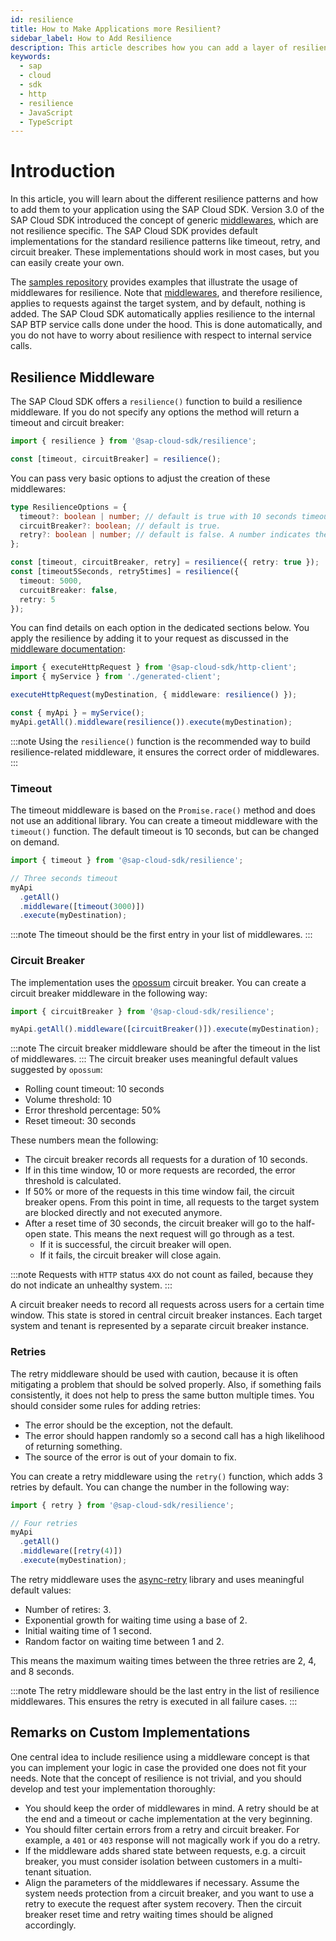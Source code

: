 ```yaml
---
id: resilience
title: How to Make Applications more Resilient?
sidebar_label: How to Add Resilience
description: This article describes how you can add a layer of resilience to applications
keywords:
  - sap
  - cloud
  - sdk
  - http
  - resilience
  - JavaScript
  - TypeScript
---
```


# Introduction

In this article, you will learn about the different resilience patterns and how to add them to your application using the SAP Cloud SDK.
Version 3.0 of the SAP Cloud SDK introduced the concept of generic [middlewares](../features/middleware), which are not resilience specific.
The SAP Cloud SDK provides default implementations for the standard resilience patterns like timeout, retry, and circuit breaker.
These implementations should work in most cases, but you can easily create your own.

The [samples repository](https://github.com/SAP-samples/cloud-sdk-js/tree/main/samples/resilience-examples) provides examples that illustrate the usage of middlewares for resilience.
Note that [middlewares](../features/middleware), and therefore resilience, applies to requests against the target system, and by default, nothing is added.
The SAP Cloud SDK automatically applies resilience to the internal SAP BTP service calls done under the hood.
This is done automatically, and you do not have to worry about resilience with respect to internal service calls.

## Resilience Middleware

The SAP Cloud SDK offers a `resilience()` function to build a resilience middleware.
If you do not specify any options the method will return a timeout and circuit breaker:

```ts
import { resilience } from '@sap-cloud-sdk/resilience';

const [timeout, circuitBreaker] = resilience();
```

You can pass very basic options to adjust the creation of these middlewares:

```ts
type ResilienceOptions = {
  timeout?: boolean | number; // default is true with 10 seconds timeout. A number indicates the timeout in milliseconds.
  circuitBreaker?: boolean; // default is true.
  retry?: boolean | number; // default is false. A number indicates the number of retries.
};

const [timeout, circuitBreaker, retry] = resilience({ retry: true });
const [timeout5Seconds, retry5times] = resilience({
  timeout: 5000,
  curcuitBreaker: false,
  retry: 5
});
```

You can find details on each option in the dedicated sections below.
You apply the resilience by adding it to your request as discussed in the [middleware documentation](../features/middleware):

```ts
import { executeHttpRequest } from '@sap-cloud-sdk/http-client';
import { myService } from './generated-client';

executeHttpRequest(myDestination, { middleware: resilience() });

const { myApi } = myService();
myApi.getAll().middleware(resilience()).execute(myDestination);
```

:::note
Using the `resilience()` function is the recommended way to build resilience-related middleware, it ensures the correct order of middlewares.
:::

### Timeout

The timeout middleware is based on the `Promise.race()` method and does not use an additional library.
You can create a timeout middleware with the `timeout()` function.
The default timeout is 10 seconds, but can be changed on demand.

```ts
import { timeout } from '@sap-cloud-sdk/resilience';

// Three seconds timeout
myApi
  .getAll()
  .middleware([timeout(3000)])
  .execute(myDestination);
```

:::note
The timeout should be the first entry in your list of middlewares.
:::

### Circuit Breaker

The implementation uses the [opossum](https://nodeshift.dev/opossum/) circuit breaker.
You can create a circuit breaker middleware in the following way:

```ts
import { circuitBreaker } from '@sap-cloud-sdk/resilience';

myApi.getAll().middleware([circuitBreaker()]).execute(myDestination);
```

:::note
The circuit breaker middleware should be after the timeout in the list of middlewares.
:::
The circuit breaker uses meaningful default values suggested by `opossum`:

- Rolling count timeout: 10 seconds
- Volume threshold: 10
- Error threshold percentage: 50%
- Reset timeout: 30 seconds

These numbers mean the following:

- The circuit breaker records all requests for a duration of 10 seconds.
- If in this time window, 10 or more requests are recorded, the error threshold is calculated.
- If 50% or more of the requests in this time window fail, the circuit breaker opens.
  From this point in time, all requests to the target system are blocked directly and not executed anymore.
- After a reset time of 30 seconds, the circuit breaker will go to the half-open state.
  This means the next request will go through as a test.
  - If it is successful, the circuit breaker will open.
  - If it fails, the circuit breaker will close again.

:::note
Requests with `HTTP` status `4XX` do not count as failed, because they do not indicate an unhealthy system.
:::

A circuit breaker needs to record all requests across users for a certain time window.
This state is stored in central circuit breaker instances.
Each target system and tenant is represented by a separate circuit breaker instance.

### Retries

The retry middleware should be used with caution, because it is often mitigating a problem that should be solved properly.
Also, if something fails consistently, it does not help to press the same button multiple times.
You should consider some rules for adding retries:

- The error should be the exception, not the default.
- The error should happen randomly so a second call has a high likelihood of returning something.
- The source of the error is out of your domain to fix.

You can create a retry middleware using the `retry()` function, which adds 3 retries by default.
You can change the number in the following way:

```ts
import { retry } from '@sap-cloud-sdk/resilience';

// Four retries
myApi
  .getAll()
  .middleware([retry(4)])
  .execute(myDestination);
```

The retry middleware uses the [async-retry](https://www.npmjs.com/package/async-retry) library and uses meaningful default values:

- Number of retires: 3.
- Exponential growth for waiting time using a base of 2.
- Initial waiting time of 1 second.
- Random factor on waiting time between 1 and 2.

This means the maximum waiting times between the three retries are 2, 4, and 8 seconds.

:::note
The retry middleware should be the last entry in the list of resilience middlewares.
This ensures the retry is executed in all failure cases.
:::

## Remarks on Custom Implementations

One central idea to include resilience using a middleware concept is that you can implement your logic in case the provided one does not fit your needs.
Note that the concept of resilience is not trivial, and you should develop and test your implementation thoroughly:

- You should keep the order of middlewares in mind.
  A retry should be at the end and a timeout or cache implementation at the very beginning.
- You should filter certain errors from a retry and circuit breaker.
  For example, a `401` or `403` response will not magically work if you do a retry.
- If the middleware adds shared state between requests, e.g. a circuit breaker, you must consider isolation between customers in a multi-tenant situation.
- Align the parameters of the middlewares if necessary.
  Assume the system needs protection from a circuit breaker, and you want to use a retry to execute the request after system recovery.
  Then the circuit breaker reset time and retry waiting times should be aligned accordingly.
